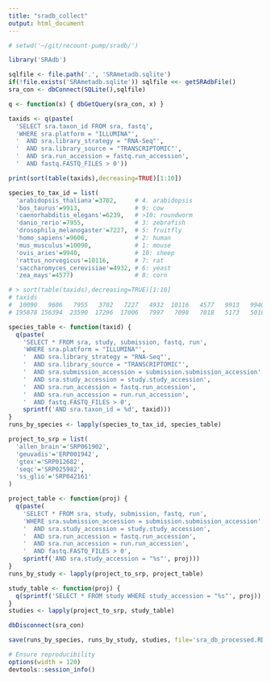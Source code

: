 ```yaml
---
title: "sradb_collect"
output: html_document
---
```


```r
# setwd('~/git/recount-pump/sradb/')
```

```r
library('SRAdb')
```

```r
sqlfile <- file.path('.', 'SRAmetadb.sqlite')
if(!file.exists('SRAmetadb.sqlite')) sqlfile <<- getSRAdbFile()
sra_con <- dbConnect(SQLite(),sqlfile)
```

```r
q <- function(x) { dbGetQuery(sra_con, x) }
```

```r
taxids <- q(paste(
  'SELECT sra.taxon_id FROM sra, fastq',
  'WHERE sra.platform = "ILLUMINA"',
  '  AND sra.library_strategy = "RNA-Seq"',
  '  AND sra.library_source = "TRANSCRIPTOMIC"',
  '  AND sra.run_accession = fastq.run_accession',
  '  AND fastq.FASTQ_FILES > 0'))

print(sort(table(taxids),decreasing=TRUE)[1:10])
```

```r
species_to_tax_id = list(
  'arabidopsis_thaliana'=3702,     # 4. arabidopsis
  'bos_taurus'=9913,               # 9: cow
  'caenorhabditis_elegans'=6239,   # >10: roundworm
  'danio_rerio'=7955,              # 3: zebrafish
  'drosophila_melanogaster'=7227,  # 5: fruitfly
  'homo_sapiens'=9606,             # 2: human
  'mus_musculus'=10090,            # 1: mouse
  'ovis_aries'=9940,               # 10: sheep
  'rattus_norvegicus'=10116,       # 7: rat
  'saccharomyces_cerevisiae'=4932, # 6: yeast
  'zea_mays'=4577)                 # 8: corn

# > sort(table(taxids),decreasing=TRUE)[1:10]
# taxids
#  10090   9606   7955   3702   7227   4932  10116   4577   9913   9940 
# 195878 156394  23590  17296  17006   7997   7098   7018   5173   5018 

species_table <- function(taxid) {
  q(paste(
    'SELECT * FROM sra, study, submission, fastq, run',
    'WHERE sra.platform = "ILLUMINA"',
    '  AND sra.library_strategy = "RNA-Seq"',
    '  AND sra.library_source = "TRANSCRIPTOMIC"',
    '  AND sra.submission_accession = submission.submission_accession',
    '  AND sra.study_accession = study.study_accession',
    '  AND sra.run_accession = fastq.run_accession',
    '  AND sra.run_accession = run.run_accession',
    '  AND fastq.FASTQ_FILES > 0',
    sprintf('AND sra.taxon_id = %d', taxid)))
}
runs_by_species <- lapply(species_to_tax_id, species_table)
```

```r
project_to_srp = list(
  'allen_brain'='SRP061902',
  'geuvadis'='ERP001942',
  'gtex'='SRP012682',
  'seqc'='SRP025982',
  'ss_glio'='SRP042161'
)

project_table <- function(proj) {
  q(paste(
    'SELECT * FROM sra, study, submission, fastq, run',
    'WHERE sra.submission_accession = submission.submission_accession',
    '  AND sra.study_accession = study.study_accession',
    '  AND sra.run_accession = fastq.run_accession',
    '  AND sra.run_accession = run.run_accession',
    '  AND fastq.FASTQ_FILES > 0',
    sprintf('AND sra.study_accession = "%s"', proj)))
}
runs_by_study <- lapply(project_to_srp, project_table)

study_table <- function(proj) {
  q(sprintf('SELECT * FROM study WHERE study_accession = "%s"', proj))
}
studies <- lapply(project_to_srp, study_table)
```

```r
dbDisconnect(sra_con)
```

```r
save(runs_by_species, runs_by_study, studies, file='sra_db_processed.RData')
```

```r
# Ensure reproducibility
options(width = 120)
devtools::session_info()
```
